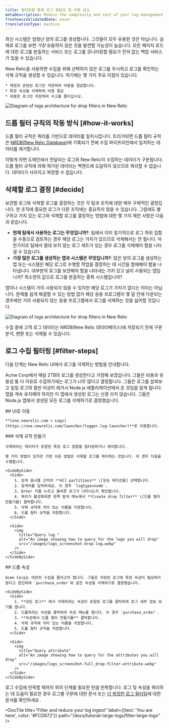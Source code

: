```yaml
---
title: 필터링을 통해 로그 복잡성 및 비용 감소
metaDescription: Reduce the complexity and cost of your log management by filtering your logs with drop rules
freshnessValidatedDate: never
translationType: machine
---
```


최신 시스템은 엄청난 양의 로그를 생성합니다. 그것들이 모두 유용한 것은 아닙니다. 실제로 로그를 보면 _가장_ 유용하지 않은 것을 발견할 가능성이 높습니다. 모든 페이지 로드에 대한 로그를 분출하는 서비스 또는 로그를 모니터링할 필요가 전혀 없는 백업 서비스가 있을 수 있습니다.

<SideBySide>
  <Side>
    New Relic을 사용하면 수집을 위해 선택하지 않은 로그를 무시하고 로그를 확인하는 삭제 규칙을 생성할 수 있습니다. 여기에는 몇 가지 주요 이점이 있습니다.

    * 계정과 관련된 로그만 저장하여 비용을 절감합니다.
    * 특정 속성을 삭제하여 비용 절감
    * 귀중한 로그만 저장하여 수고를 줄이십시오.
  </Side>

  <Side>
    <img
      title="Logs architecture for drop filters in New Relic"
      alt="Diagram of logs architecture for drop filters in New Relic"
      src="/images/logs_screenshot-full_intro.webp"
    />
  </Side>
</SideBySide>

## 드롭 필터 규칙의 작동 방식 [#how-it-works]

드롭 필터 규칙은 쿼리를 기반으로 데이터를 일치시킵니다. 트리거되면 드롭 필터 규칙은 [NRDB(New Relic Database)](/docs/data-apis/get-started/nrdb-horsepower-under-hood/)에 기록되기 전에 수집 파이프라인에서 일치하는 데이터를 제거합니다.

이렇게 하면 도메인에서 전달되는 로그와 New Relic이 수집하는 데이터가 구분됩니다. 드롭 필터 규칙에 의해 제거된 데이터는 백엔드에 도달하지 않으므로 쿼리할 수 없습니다. 데이터가 사라지고 복원할 수 없습니다.

## 삭제할 로그 결정 [#decide]

보관할 로그와 삭제할 로그를 결정하는 것은 각 팀과 조직에 대한 매우 구체적인 결정입니다. 한 조직에 중요한 로그가 다른 조직에는 중요하지 않을 수 있습니다. 그럼에도 불구하고 가치 있는 로그와 삭제할 로그를 결정하는 방법에 대한 몇 가지 제안 사항은 다음과 같습니다.

* **현재 팀에서 사용하는 로그는 무엇입니까?**: 팀에서 이미 정기적으로 로그 하위 집합을 수동으로 검토하는 경우 해당 로그는 가치가 있으므로 삭제해서는 안 됩니다. 마찬가지로 팀에서 절대 보지 않는 로그 세트가 있는 경우 로그를 삭제해야 함을 나타낼 수 있습니다.
* **가장 많은 로그를 생성하는 앱과 시스템은 무엇입니까?**: 많은 양의 로그를 생성하는 앱 또는 시스템은 해당 로그로 수행할 작업을 결정하는 데 시간을 할애해야 함을 나타냅니다. 대부분의 로그를 보관해야 함을 나타내는 가치 있고 널리 사용되는 앱입니까? 최소한의 값으로 로그를 분출하는 중복 시스템입니까?

앱이나 시스템이 거의 사용되지 않을 수 있지만 해당 로그가 가치가 없다는 의미는 아닙니다. 문제를 쉽게 해결할 수 있는 방법 없이 해당 응용 프로그램이 몇 달 안에 다운되는 경우에만 거의 사용되지 않는 응용 프로그램에서 로그를 삭제하는 것을 싫어할 것입니다.

<img
  title="Logs architecture for drop filters in New Relic"
  alt="Diagram of logs architecture for drop filters in New Relic"
  src="/images/logs_diagram_ingest-pipeline.webp"
/>

<figcaption>
  수집 중에 고객 로그 데이터는 NRDB(New Relic 데이터베이스)에 저장되기 전에 구문 분석, 변환 또는 삭제될 수 있습니다.
</figcaption>

## 로그 수집 필터링 [#filter-steps]

다음 단계는 New Relic UI에서 로그를 삭제하는 방법을 안내합니다.

Acme Corp에서 매일 2TB의 로그를 생성한다고 가정해 보겠습니다. 그들은 비용과 유용성 둘 다 이유로 수집하기에는 로그가 너무 많다고 결정합니다. 그들은 로그를 살펴보고 일일 로그의 절반 이상이 레거시 Node.js 애플리케이션에서 온 것임을 알게 됩니다. 앱을 계속 유지해야 하지만 이 앱에서 생성된 로그는 신경 쓰지 않습니다. 그들은 Node.js 앱에서 생성된 모든 로그를 삭제하기로 결정했습니다.

<Steps>
  <Step>
    ## UI로 이동

    **[one.newrelic.com > Logs](https://one.newrelic.com/launcher/logger.log-launcher)**로 이동합니다.
  </Step>

  <Step>
    ### 삭제 규칙 만들기

    삭제하려는 데이터가 포함된 특정 로그 집합을 필터링하거나 쿼리합니다.

    몇 가지 방법이 있지만 가장 쉬운 방법은 삭제할 로그를 쿼리하는 것입니다. 이 경우 다음을 수행합니다.

    <SideBySide>
      <Side>
        1. 검색 표시줄 근처의 **All partitions** \[모든 파티션을] 선택합니다.
        2. 검색어를 입력하세요. 이 경우 `logtype=node`.
        3. Enter 키를 누르고 올바른 로그가 나타나는지 확인합니다.
        4. 쿼리가 활성화되면 왼쪽 탐색 메뉴에서 **Create drop filter** \[드롭 필터 만들기를] 클릭합니다.
        5. 삭제 규칙에 의미 있는 이름을 지정합니다.
        6. 드롭 필터 규칙을 저장합니다.
      </Side>

      <Side>
        <img
          title="Query log "
          alt="An image showing how to query for the logs you will drop"
          src="/images/logs_screenshot-drop-log.webp"
        />
      </Side>
    </SideBySide>
  </Step>

  <Step>
    ## 드롭 속성

    Acme Corp는 여전히 수집을 줄이고자 합니다. 그들은 저장된 로그에 특정 속성이 필요하지 않다고 판단하여 `purchase_order`와 같은 속성을 삭제하기로 결정했습니다.

    <SideBySide>
      <Side>
        1. **모든 로그** 에서 삭제하려는 속성이 포함된 로그를 클릭하여 로그 세부 정보 보기를 엽니다.
        2. 드롭하려는 속성을 클릭하여 속성 메뉴를 엽니다. 이 경우 `purchase_order`.
        3. **속성에서 드롭 필터 만들기를** 클릭합니다.
        4. 삭제 규칙에 의미 있는 이름을 지정합니다.
        5. 드롭 필터 규칙을 저장합니다.
      </Side>

      <Side>
        <img
          title="Query attribute"
          alt="An image showing how to query for the attributes you will drop"
          src="/images/logs_screenshot-full_drop-filter-attribute.webp"
        />
      </Side>
    </SideBySide>
  </Step>
</Steps>

로그 수집에 만족할 때까지 위의 단계를 필요한 만큼 반복합니다. 로그 및 속성을 쿼리하는 데 도움이 필요한 경우 로그별 구문에 대한 문서 또는 [](/docs/logs/ui-data/query-syntax-logs/)[더 복잡한 로그 필터링](/docs/logs/ui-data/drop-data-drop-filter-rules/)에 대한 문서를 확인하세요 .

<DocTiles numbered>
  <DocTile
    title="Get started"
    path="/docs/tutorial-large-logs/get-started-managing-large-logs"
  />

  <DocTile
    title="Filter and reduce your log ingest"
    label={{text: 'You are here', color: '#FCD672'}}
    path="/docs/tutorial-large-logs/filter-large-logs"
  />

  <DocTile
    title="Organize your logs"
    path="/docs/tutorial-large-logs/organize-large-logs"
  />
</DocTiles>
